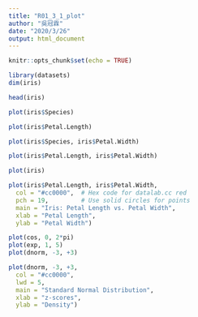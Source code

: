 ```yaml
---
title: "R01_3_1_plot"
author: "吳冠霖"
date: "2020/3/26"
output: html_document
---
```


```r
knitr::opts_chunk$set(echo = TRUE)
```

```r
library(datasets)
dim(iris)
```

```r
head(iris)
```

```r
plot(iris$Species)
```

```r
plot(iris$Petal.Length)
```

```r
plot(iris$Species, iris$Petal.Width)
```

```r
plot(iris$Petal.Length, iris$Petal.Width)
```

```r
plot(iris)
```

```r
plot(iris$Petal.Length, iris$Petal.Width,
  col = "#cc0000",  # Hex code for datalab.cc red
  pch = 19,         # Use solid circles for points
  main = "Iris: Petal Length vs. Petal Width",
  xlab = "Petal Length",
  ylab = "Petal Width")
```

```r
plot(cos, 0, 2*pi)
plot(exp, 1, 5)
plot(dnorm, -3, +3)
```

```r
plot(dnorm, -3, +3,
  col = "#cc0000",
  lwd = 5,
  main = "Standard Normal Distribution",
  xlab = "z-scores",
  ylab = "Density")
```